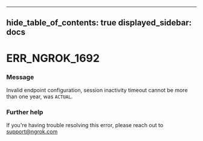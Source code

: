 

---
hide_table_of_contents: true
displayed_sidebar: docs
---


# ERR_NGROK_1692

### Message
Invalid endpoint configuration, session inactivity timeout cannot be more than one year, was `ACTUAL`.

<ErrorDetails />



### Further help
If you're having trouble resolving this error, please reach out to [support@ngrok.com](mailto:support@ngrok.com?subject=Help%20with%20ERR_NGROK_1692)


